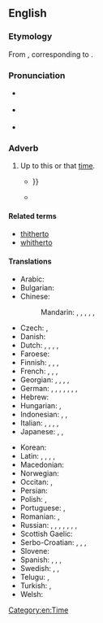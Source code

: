 ==English==

===Etymology===
From {{der|en|enm|hiderto}}, corresponding to {{compound|en|hither|to}}.

===Pronunciation===
* {{a|UK}} {{IPA|en|/ˈhɪðəˌtuː/|/ˌhɪðəˈtuː/|[ˈhɪðəˌtʰuː]|[ˌhɪðəˈtʰuː]}}
* {{a|US}} {{IPA|en|/ˈhɪðɚˌtu/|/ˌhɪðɚˈtu/|[ˈhɪðɚˌtʰu]|[ˌhɪðɚˈtʰu]}}
* {{audio|en|en-us-hitherto.ogg|Audio (US)}}

===Adverb===
{{en-adv|-}}

# {{lb|en|formal|also|_|legal}} Up to this or that [[time]]. <!--(used frequently in [[legal]] papers).-->
#* {{quote-text|en|year=1830|author=Anna Maria Porter|title=The Barony|volume=3|page=460|passage=The exhaustless conjecturings of that evening's full conversation, made such of the small party, as had '''hitherto''' been strangers, well acquainted with each other's turn of mind{{...}}}}
#* {{quote-journal|1=en|year=2014|author=James Lambert|title=Diachronic stability in Indian English lexis|journal=World Englishes|page=124|text=The results of this study argue for a greater endonormativity in Indian English than has '''hitherto''' been recognised.}}
#: {{syn|en|up to now|heretofore|Thesaurus:hitherto}}
#: {{ant|en|from now on|henceforth|Thesaurus:henceforth}}

====Related terms====
* [[thitherto]]
* [[whitherto]]

====Translations====
{{trans-top|up to this time}}
* Arabic: {{t|ar|حَتَّى الْآن}}
* Bulgarian: {{t+|bg|досега́}}
* Chinese:
*: Mandarin: {{t+|zh|到目前為止|sc=Hani}}, {{t+|zh|到目前为止|tr=dào mùqián wéizhǐ|sc=Hani}}, {{t+|zh|迄今|tr=qìjīn|sc=Hani}}, {{t+|zh|迄今為止|sc=Hani}}, {{t+|zh|迄今为止|tr=qìjīn wéizhǐ|sc=Hani}}, {{t+|zh|至今|tr=zhìjīn|sc=Hani}}
* Czech: {{t+|cs|doposud}}, {{t|cs|až dosud}}
* Danish: {{t|da|hidtil}}
* Dutch: {{t|nl|tot dan toe}}, {{t|nl|tot hiertoe}}, {{t|nl|tot dusver}}, {{t|nl|tot nu toe}}, {{t|nl|tot dusverre}}
* Faroese: {{t|fo|higartil}}
* Finnish: {{t|fi|tähän mennessä}}, {{t|fi|siihen mennessä}}, {{t|fi|sitä ennen}}, {{t+|fi|aiemmin}}
* French: {{t+|fr|jusqu'ici}}, {{t+|fr|jusqu'alors}}, {{t|fr|jusqu'à maintenant}}, {{t+|fr|jusqu'à présent}}
* Georgian: {{t|ka|აქამდე|sc=Geor}}, {{t|ka|აქამომდე|sc=Geor}}, {{t|ka|დღემდე}}, {{t|ka|უწინ}}, {{t|ka|ამ დრომდე}}
* German: {{t|de|[[bis]] [[zum]] [[jetzigen]] [[Zeitpunkt]]}}, {{t|de|bis jetzt}}, {{t|de|[[bis]] [[zu]] [[diesem]] [[Zeitpunkt]]}}, {{t+|de|bisher}}, {{t+|de|bislang}}, {{t|de|bis dato}}, {{t|de|bis dahin}}, {{t+|de|zuvor}}
* Hebrew: {{t|he|עד כה}}
* Hungarian: {{t+|hu|eddig}}, {{t+|hu|addig}}
* Indonesian: {{t|id|sampai saat ini}}, {{t|id|hingga kini}}, {{t|id|sampai sekarang}}
* Italian: {{t|it|[[fin]] [[qui]]}}, {{t|it|[[fino]] [[a]] [[qui]]}}, {{t|it|[[fino]] [[ad]] [[ora]]}}, {{t|it|[[fino]] [[allora]]}}, {{t+|it|finora}}
* Japanese: {{t|ja|今まで|tr=いままで, imamade}}, {{t|ja|これまで|tr=koremade}}, {{t|ja|これまでのところ|tr=koremade no tokoro}}
{{trans-mid}}
* Korean: {{t+|ko|여태}}
* Latin: {{t+|la|adhūc}}, {{t+|la|hactenus}}, {{t|la|hucusque}}, {{t|la|illatenus}}, {{t+|la|aliquando}}
* Macedonian: {{t|mk|досега}}
* Norwegian: {{t+|no|hittil}}
* Occitan: {{t|oc|fins ara}}, {{t|oc|fins a aquel moment}}
* Persian: {{t+|fa|تاکنون|tr=tâ-konun|sc=fa-Arab}}
* Polish: {{t+|pl|dotychczas}}, {{t+|pl|dotąd}}
* Portuguese: {{t|pt|[[até]] [[agora]]}}, {{t|pt|[[até]] [[então]]}}
* Romanian: {{t|ro|până acum}}, {{t|ro|până în acest moment}}
* Russian: {{t+|ru|пока́ что}}, {{t+|ru|до сих по́р}}, {{t+|ru|пока́}}, {{t|ru|на да́нный моме́нт}}, {{t|ru|на настоя́щий моме́нт}}, {{t+|ru|пре́жде}}, {{qualifier|obsolete}} {{t+|ru|доны́не}}, {{qualifier|archaic}} {{t+|ru|подне́сь}}
* Scottish Gaelic: {{t|gd|thuige seo}}
* Serbo-Croatian: {{t+|sh|dòsad}}, {{t+|sh|dòsada}}, {{t+|sh|dòtad}}, {{t|sh|dòtada}}
* Slovene: {{t|sl|do zdaj}}
* Spanish: {{t|es|hasta ahora}}, {{t|es|hasta aquí}}, {{t|es|hasta este momento}}, {{t|es|en ese entonces}}
* Swedish: {{t+|sv|hittills}}, {{t+|sv|dittills}}, {{t+|sv|hitintills}}
* Telugu: {{t|te|ఇప్పటివరకు}}, {{t|te|అప్పటివరకు}}
* Turkish: {{t|tr|-e [[kadar]]}}, {{t|tr|o ana kadar}}
* Welsh: {{t|cy|hyd yn hyn}}
{{trans-bottom}}

[[Category:en:Time]]